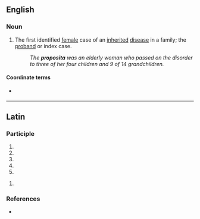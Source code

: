 ==English==

===Noun===
{{en-noun|propositae}}

# The first identified [[female]] case of an [[inherited]] [[disease]] in a family; the [[proband]] or index case.
#: ''The '''proposita''' was an elderly woman who passed on the disorder to three of her four children and 9 of 14 grandchildren.''

====Coordinate terms====
* {{l|en|propositus}} {{qual|male}}

----

==Latin==

===Participle===
{{la-part-form|prōposita}}

# {{inflection of|prōpositus||nom|f|s|lang=la}}
# {{inflection of|prōpositus||nom|n|p|lang=la}}
# {{inflection of|prōpositus||acc|n|p|lang=la}}
# {{inflection of|prōpositus||voc|f|s|lang=la}}
# {{inflection of|prōpositus||voc|n|p|lang=la}}

{{la-part-form|prōpositā}}

# {{inflection of|prōpositus||abl|f|s|lang=la}}

===References===
* {{R:du Cange}}